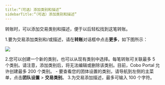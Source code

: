 ```yaml
---
title:“（可选）添加类别和描述”
sidebarTitle:“（可选）添加类别和描述”
---
```

转账时，可以添加交易类别和描述，便于以后轻松找到这笔转账。

1.要为交易添加类别和/或描述，请在**转账**对话框中点击**更多**，如下图所示：

   <img src="/images/transfers/more.png" className="screenshot_modal"/>

2.您可以创建一个新的类别，也可以从现有类别中选择。每笔转账可关联最多 5 个类别。请注意，添加类别后，将无法编辑或删除该类别。目前，Cobo Portal 允许创建最多 200 个类别。
    - 要查看您的团体设置的类别，请导航到左侧的主菜单，点击**团队设置** > **交易类别**。
3.为交易添加描述，最多可输入 100 个字符。